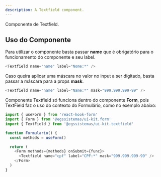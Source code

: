 ---
description: A Textfield component.
---


Componente de Textfield.

## Uso do Componente

Para utilizar o componente basta passar **name** que é obrigatório para o funcionamento do componente e seu label.

```js
<Textfield name="name" label="Nome:*" />
```

Caso queira aplicar uma máscara no valor no input a ser digitado, basta passar a máscara para a props **mask**.

```js
<Textfield name="name" label="Name:*" mask="999.999.999-99" />
```

Componente Textfield só funciona dentro do componente **Form**, pois TextField faz o uso do contexto do Formulário, como no exemplo abaixo:

```js
import { useForm } from 'react-hook-form'
import { Form } from '@egssistemas/ui-kit.form'
import { TextField } from '@egssistemas/ui-kit.textfield'

function Formulario() {
  const methods = useForm()

  return (
    <Form methods={methods} onSubmit={func}>
      <Textfield name="cpf" label="CPF:*" mask="999.999.999-99" />
    </Form>
  )
}
```
